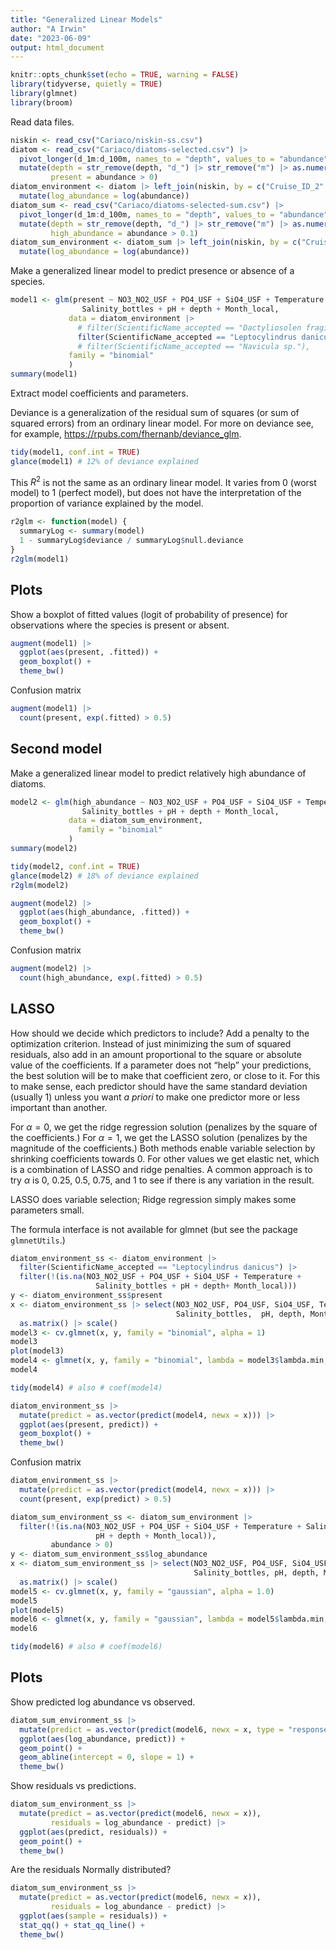 ```yaml
---
title: "Generalized Linear Models"
author: "A Irwin"
date: "2023-06-09"
output: html_document
---
```


```r
knitr::opts_chunk$set(echo = TRUE, warning = FALSE)
library(tidyverse, quietly = TRUE)
library(glmnet)
library(broom)
```

Read data files.

```r
niskin <- read_csv("Cariaco/niskin-ss.csv")
diatom <- read_csv("Cariaco/diatoms-selected.csv") |>
  pivot_longer(d_1m:d_100m, names_to = "depth", values_to = "abundance") |>
  mutate(depth = str_remove(depth, "d_") |> str_remove("m") |> as.numeric(),
         present = abundance > 0)
diatom_environment <- diatom |> left_join(niskin, by = c("Cruise_ID_2" = "Cruise_ID", "depth")) |>
  mutate(log_abundance = log(abundance))
diatom_sum <- read_csv("Cariaco/diatoms-selected-sum.csv") |>
  pivot_longer(d_1m:d_100m, names_to = "depth", values_to = "abundance") |>
  mutate(depth = str_remove(depth, "d_") |> str_remove("m") |> as.numeric(),
         high_abundance = abundance > 0.1)
diatom_sum_environment <- diatom_sum |> left_join(niskin, by = c("Cruise_ID_2" = "Cruise_ID", "depth")) |>
  mutate(log_abundance = log(abundance))
```

Make a generalized linear model to predict presence or absence of a species.

```r
model1 <- glm(present ~ NO3_NO2_USF + PO4_USF + SiO4_USF + Temperature + 
                Salinity_bottles + pH + depth + Month_local, 
             data = diatom_environment |> 
               # filter(ScientificName_accepted == "Dactyliosolen fragilissimus"),
               filter(ScientificName_accepted == "Leptocylindrus danicus"),
               # filter(ScientificName_accepted == "Navicula sp."),
             family = "binomial"
             )
summary(model1)
```

Extract model coefficients and parameters.

Deviance is a generalization of the residual sum of squares (or sum of squared errors) from an ordinary linear model. For more on deviance see, for example, <https://rpubs.com/fhernanb/deviance_glm>.

```r
tidy(model1, conf.int = TRUE)
glance(model1) # 12% of deviance explained
```

This $R^2$ is not the same as an ordinary linear model. It varies from 0 (worst model) to 1 (perfect model), but does not have the interpretation of the proportion of variance explained by the model.

```r
r2glm <- function(model) {
  summaryLog <- summary(model)
  1 - summaryLog$deviance / summaryLog$null.deviance
}
r2glm(model1)
```

## Plots

Show a boxplot of fitted values (logit of probability of presence) for observations where the species is present or absent.

```r
augment(model1) |>
  ggplot(aes(present, .fitted)) +
  geom_boxplot() + 
  theme_bw()
```


Confusion matrix

```r
augment(model1) |>
  count(present, exp(.fitted) > 0.5)
```

## Second model

Make a generalized linear model to predict relatively high abundance of diatoms.

```r
model2 <- glm(high_abundance ~ NO3_NO2_USF + PO4_USF + SiO4_USF + Temperature + 
                Salinity_bottles + pH + depth + Month_local, 
             data = diatom_sum_environment,
               family = "binomial"
             )
summary(model2)
```


```r
tidy(model2, conf.int = TRUE)
glance(model2) # 18% of deviance explained
r2glm(model2)
```

```r
augment(model2) |>
  ggplot(aes(high_abundance, .fitted)) +
  geom_boxplot() + 
  theme_bw()
```

Confusion matrix

```r
augment(model2) |>
  count(high_abundance, exp(.fitted) > 0.5)
```

## LASSO

How should we decide which predictors to include? Add a penalty to the optimization criterion. Instead of just minimizing the sum of squared residuals, also add in an amount proportional to the square or absolute value of the coefficients.  If a parameter does not "help" your predictions, the best solution will be to make that coefficient zero, or close to it. For this to make sense, each predictor should have the same standard deviation (usually 1) unless you want _a priori_ to make one predictor more or less important than another.

For $\alpha = 0$, we get the ridge regression solution (penalizes by the square of the coefficients.) For $\alpha = 1$, we get the LASSO solution (penalizes by the magnitude of the coefficients.) Both methods enable variable selection by shrinking coefficients towards 0. For other values we get elastic net, which is a combination of LASSO and ridge penalties. A common approach is to try $\alpha$ is 0, 0.25, 0.5, 0.75, and 1 to see if there is any variation in the result.

LASSO does variable selection; Ridge regression simply makes some parameters small.

The formula interface is not available for glmnet (but see the package `glmnetUtils`.)

```r
diatom_environment_ss <- diatom_environment |> 
  filter(ScientificName_accepted == "Leptocylindrus danicus") |>
  filter(!(is.na(NO3_NO2_USF + PO4_USF + SiO4_USF + Temperature + 
                   Salinity_bottles + pH + depth+ Month_local)))
y <- diatom_environment_ss$present
x <- diatom_environment_ss |> select(NO3_NO2_USF, PO4_USF, SiO4_USF, Temperature, 
                                     Salinity_bottles,  pH, depth, Month_local) |>
  as.matrix() |> scale()
model3 <- cv.glmnet(x, y, family = "binomial", alpha = 1)
model3
plot(model3)
model4 <- glmnet(x, y, family = "binomial", lambda = model3$lambda.min, alpha = 1)
model4
```

```r
tidy(model4) # also # coef(model4)
```

```r
diatom_environment_ss |>
  mutate(predict = as.vector(predict(model4, newx = x))) |>
  ggplot(aes(present, predict)) +
  geom_boxplot() + 
  theme_bw()
```

Confusion matrix

```r
diatom_environment_ss |>
  mutate(predict = as.vector(predict(model4, newx = x))) |>
  count(present, exp(predict) > 0.5)

```


```r
diatom_sum_environment_ss <- diatom_sum_environment |>
  filter(!(is.na(NO3_NO2_USF + PO4_USF + SiO4_USF + Temperature + Salinity_bottles + 
                   pH + depth + Month_local)),
         abundance > 0)
y <- diatom_sum_environment_ss$log_abundance
x <- diatom_sum_environment_ss |> select(NO3_NO2_USF, PO4_USF, SiO4_USF, Temperature, 
                                         Salinity_bottles, pH, depth, Month_local) |>
  as.matrix() |> scale()
model5 <- cv.glmnet(x, y, family = "gaussian", alpha = 1.0)
model5
plot(model5)
model6 <- glmnet(x, y, family = "gaussian", lambda = model5$lambda.min, alpha = 1.0)
model6
```

```r
tidy(model6) # also # coef(model6)
```

## Plots

Show predicted log abundance vs observed.

```r
diatom_sum_environment_ss |>
  mutate(predict = as.vector(predict(model6, newx = x, type = "response"))) |>
  ggplot(aes(log_abundance, predict)) +
  geom_point() + 
  geom_abline(intercept = 0, slope = 1) + 
  theme_bw()
```

Show residuals vs predictions.

```r
diatom_sum_environment_ss |>
  mutate(predict = as.vector(predict(model6, newx = x)),
         residuals = log_abundance - predict) |>
  ggplot(aes(predict, residuals)) +
  geom_point() + 
  theme_bw()
```

Are the residuals Normally distributed?

```r
diatom_sum_environment_ss |>
  mutate(predict = as.vector(predict(model6, newx = x)),
         residuals = log_abundance - predict) |>
  ggplot(aes(sample = residuals)) +
  stat_qq() + stat_qq_line() + 
  theme_bw()

```
